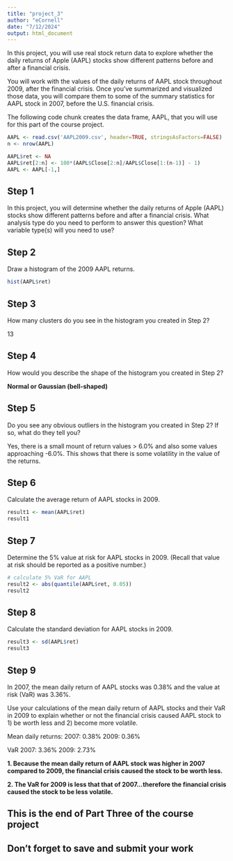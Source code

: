 ```yaml
---
title: "project_3"
author: "eCornell"
date: "7/12/2024"
output: html_document
---
```

In this project, you will use real stock return data to explore whether the daily returns of Apple (AAPL) stocks show different patterns before and after a financial crisis.

You will work with the values of the daily returns of AAPL stock throughout 2009, after the financial crisis. Once you've summarized and visualized those data, you will compare them to some of the summary statistics for AAPL stock in 2007, before the U.S. financial crisis.

The following code chunk creates the data frame, AAPL, that you will use for this part of the course project.

```r
AAPL <- read.csv('AAPL2009.csv', header=TRUE, stringsAsFactors=FALSE)
n <- nrow(AAPL)

AAPL$ret <- NA
AAPL$ret[2:n] <- 100*(AAPL$Close[2:n]/AAPL$Close[1:(n-1)] - 1)
AAPL <- AAPL[-1,]
```

## Step 1

In this project, you will determine whether the daily returns of Apple (AAPL) stocks show different patterns before and after a financial crisis. What analysis type do you need to perform to answer this question? What variable type(s) will you need to use?

## Step 2

Draw a histogram of the 2009 AAPL returns.
```r
hist(AAPL$ret)
```

## Step 3

How many clusters do you see in the histogram you created in Step 2?

13

## Step 4

How would you describe the shape of the histogram you created in Step 2? 

__Normal or Gaussian (bell-shaped)__

## Step 5

Do you see any obvious outliers in the histogram you created in Step 2? If so, what do they tell you?

Yes, there is a small mount of return values > 6.0% and also some values approaching -6.0%.  This shows that there is some volatility in the value of the returns.

## Step 6

Calculate the average return of AAPL stocks in 2009.
```r
result1 <- mean(AAPL$ret)
result1
```

## Step 7 

Determine the 5% value at risk for AAPL stocks in 2009. (Recall that value at risk should be reported as a positive number.)
```r
# calculate 5% VaR for AAPL
result2 <- abs(quantile(AAPL$ret, 0.05))
result2
```

## Step 8 

Calculate the standard deviation for AAPL stocks in 2009.
```r
result3 <- sd(AAPL$ret)
result3
```

## Step 9

In 2007, the mean daily return of AAPL stocks was 0.38% and the value at risk (VaR) was 3.36%. 

Use your calculations of the mean daily return of AAPL stocks and their VaR in 2009 to explain whether or not the financial crisis caused AAPL stock to 1) be worth less and 2) become more volatile. 

Mean daily returns:
2007: 0.38%
2009: 0.36%

VaR
2007: 3.36%
2009: 2.73%

__1. Because the mean daily return of AAPL stock was higher in 2007 compared to 2009, the financial crisis caused the stock to be worth less.__

__2. The VaR for 2009 is less that that of 2007...therefore the financial crisis caused the stock to be less volatile.__

## This is the end of Part Three of the course project ##
## Don't forget to save and submit your work ##